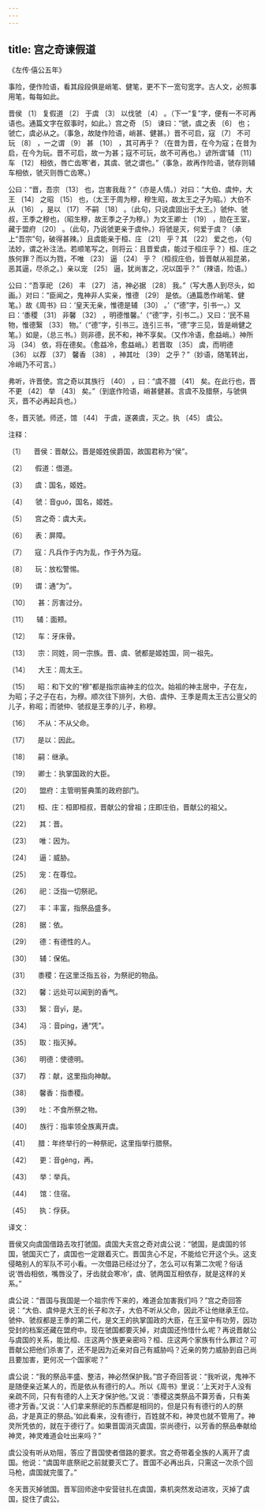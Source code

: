 ```yaml
---
---
---
```

title: 宫之奇谏假道
---




《左传·僖公五年》





事险，便作险语，看其段段俱是峭笔、健笔，更不下一宽句宽字。古人文，必照事用笔，每每如此。





晋侯 〔1〕 复假道 〔2〕 于虞 〔3〕 以伐虢 〔4〕 。（下一“复”字，便有一不可再语也。通篇文字在叙事时，如此。）宫之奇 〔5〕 谏曰：“虢，虞之表 〔6〕 也；虢亡，虞必从之。（事急，故陡作险语，峭甚、健甚。）晋不可启，寇 〔7〕 不可玩 〔8〕 ，一之谓 〔9〕 甚 〔10〕 ，其可再乎？（在昔为晋，在今为寇；在昔为启，在今为玩。晋不可启，故一为甚；寇不可玩，故不可再也。）谚所谓‘辅 〔11〕 车 〔12〕 相依，唇亡齿寒’者，其虞、虢之谓也。”（事急，故再作险语，虢存则辅车相依，虢灭则唇亡齿寒。）

公曰：“晋，吾宗 〔13〕 也，岂害我哉？”（亦是人情。）对曰：“大伯、虞仲，大王 〔14〕 之昭 〔15〕 也，（太王于周为穆，穆生昭，故太王之子为昭。）大伯不从 〔16〕 ，是以 〔17〕 不嗣 〔18〕 。（此句，只说虞固出于太王。）虢仲、虢叔，王季之穆也，（昭生穆，故王季之子为穆。）为文王卿士 〔19〕 ，勋在王室，藏于盟府 〔20〕 。（此句，乃说虢更亲于虞仲。）将虢是灭，何爱于虞？（承上“吾宗”句，破得甚辣。）且虞能亲于桓、庄 〔21〕 乎？其 〔22〕 爱之也，（句法妙，谓之补注法。若顺笔写之，则将云：且晋爱虞，能过于桓庄乎？）桓、庄之族何罪？而以为戮，不唯 〔23〕 逼 〔24〕 乎？（桓叔庄伯，皆晋献从祖昆弟，恶其逼，尽杀之。）亲以宠 〔25〕 逼，犹尚害之，况以国乎？”（辣语，险语。）

公曰：“吾享祀 〔26〕 丰 〔27〕 洁，神必据 〔28〕 我。”（写大愚人到尽头，如画。）对曰：“臣闻之，鬼神非人实亲，惟德 〔29〕 是依。（通篇悉作峭笔、健笔。）故《周书》曰：‘皇天无亲，惟德是辅 〔30〕 。’（“德”字，引书一。）又曰：‘黍稷 〔31〕 非馨 〔32〕 ，明德惟馨。’（“德”字，引书二。）又曰：‘民不易物，惟德繄 〔33〕 物。’（“德”字，引书三。连引三书，“德”字三见，皆是峭健之笔。）如是，（总三书。）则非德，民不和，神不享矣。（又作冷语，愈益峭。）神所冯 〔34〕 依，将在德矣。（愈益冷，愈益峭。）若晋取 〔35〕 虞，而明德 〔36〕 以荐 〔37〕 馨香 〔38〕 ，神其吐 〔39〕 之乎？”（妙语，随笔转出，冷峭乃不可言。）

弗听，许晋使。宫之奇以其族行 〔40〕 ，曰：“虞不腊 〔41〕 矣。在此行也，晋不更 〔42〕 举 〔43〕 矣。”（到底作险语，峭甚健甚。言虞不及腊祭，与虢俱灭，晋不必再起兵也。）

冬，晋灭虢。师还，馆 〔44〕 于虞，遂袭虞，灭之。执 〔45〕 虞公。

注释：

〔1〕 　晋侯：晋献公。晋是姬姓侯爵国，故国君称为“侯”。

〔2〕 　假道：借道。

〔3〕 　虞：国名，姬姓。

〔4〕 　虢：音guó，国名，姬姓。

〔5〕 　宫之奇：虞大夫。

〔6〕 　表：屏障。

〔7〕 　寇：凡兵作于内为乱，作于外为寇。

〔8〕 　玩：放松警惕。

〔9〕 　谓：通“为”。

〔10〕 　甚：厉害过分。

〔11〕 　辅：面颊。

〔12〕 　车：牙床骨。

〔13〕 　宗：同姓，同一宗族。晋、虞、虢都是姬姓国，同一祖先。

〔14〕 　大王：周太王。

〔15〕 　昭：和下文的“穆”都是指宗庙神主的位次。始祖的神主居中，子在左，为昭；子之子在右，为穆。顺次往下排列，大伯、虞仲、王季是周太王古公亶父的儿子，称昭；而虢仲、虢叔是王季的儿子，称穆。

〔16〕 　不从：不从父命。

〔17〕 　是以：因此。

〔18〕 　嗣：继承。

〔19〕 　卿士：执掌国政的大臣。

〔20〕 　盟府：主管明誓典策的政府部门。

〔21〕 　桓、庄：桓即桓叔，晋献公的曾祖；庄即庄伯，晋献公的祖父。

〔22〕 　其：晋。

〔23〕 　唯：因为。

〔24〕 　逼：威胁。

〔25〕 　宠：在尊位。

〔26〕 　祀：泛指一切祭祀。

〔27〕 　丰：丰富，指祭品盛多。

〔28〕 　据：依。

〔29〕 　德：有德性的人。

〔30〕 　辅：保佑。

〔31〕 　黍稷：在这里泛指五谷，为祭祀的物品。

〔32〕 　馨：远处可以闻到的香气。

〔33〕 　繄：音yī，是。

〔34〕 　冯：音píng，通“凭”。

〔35〕 　取：指灭掉。

〔36〕 　明德：使德明。

〔37〕 　荐：献，这里指向神献。

〔38〕 　馨香：指黍稷。

〔39〕 　吐：不食所祭之物。

〔40〕 　族行：指率领全族离开虞。

〔41〕 　腊：年终举行的一种祭祀，这里指举行腊祭。

〔42〕 　更：音gèng，再。

〔43〕 　举：举兵。

〔44〕 　馆：住宿。

〔45〕 　执：俘获。

译文：

晋侯又向虞国借路去攻打虢国。虞国大夫宫之奇对虞公说：“虢国，是虞国的邻国，虢国灭亡了，虞国也一定跟着灭亡。晋国贪心不足，不能给它开这个头。这支侵略别人的军队不可小看。一次借路已经过分了，怎么可以有第二次呢？俗话说‘唇齿相依，嘴唇没了，牙齿就会寒冷’，虞、虢两国互相依存，就是这样的关系。”

虞公说：“晋国与我国是一个祖宗传下来的，难道会加害我们吗？”宫之奇回答说：“大伯、虞仲是大王的长子和次子，大伯不听从父命，因此不让他继承王位。虢仲、虢叔都是王季的第二代，是文王的执掌国政的大臣，在王室中有功劳，因功受封的档案还藏在盟府中。现在虢国都要灭掉，对虞国还怜惜什么呢？再说晋献公与虞国的关系，能比桓、庄这两个族更亲密吗？桓、庄这两个家族有什么罪过？可晋献公把他们杀害了，还不是因为近亲对自己有威胁吗？近亲的势力威胁到自己尚且要加害，更何况一个国家呢？”

虞公说：“我的祭品丰盛、整洁，神必然保护我。”宫子奇回答说：“我听说，鬼神不是随便亲近某人的，而是依从有德行的人。所以《周书》里说：‘上天对于人没有亲疏不同，只有有德的人上天才保护他。’又说：‘黍稷这类祭品不算芳香，只有美德才芳香。’又说：‘人们拿来祭祀的东西都是相同的，但是只有有德行的人的祭品，才是真正的祭品。’如此看来，没有德行，百姓就不和，神灵也就不管用了。神灵所凭依的，就在于德行了。如果晋国消灭虞国，崇尚德行，以芳香的祭品奉献给神灵，神灵难道会吐出来吗？”

虞公没有听从劝阻，答应了晋国使者借路的要求。宫之奇带着全族的人离开了虞国。他说：“虞国年底祭祀之前就要灭亡了。晋国不必再出兵，只需这一次杀个回马枪，虞国就完蛋了。”

冬天晋灭掉虢国。晋军回师途中安营驻扎在虞国，乘机突然发动进攻，灭掉了虞国，捉住了虞公。